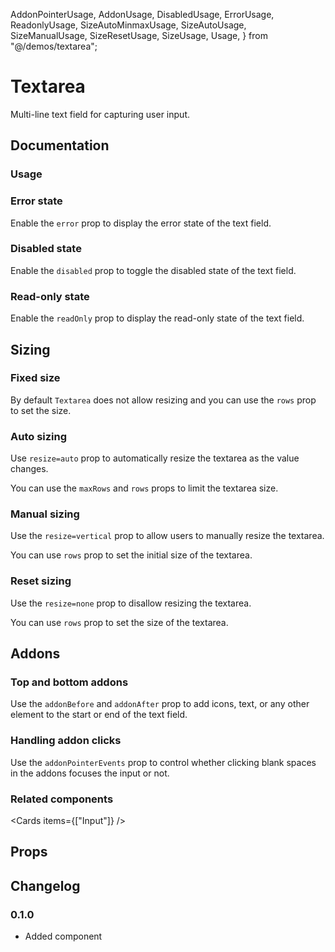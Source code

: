   AddonPointerUsage,
  AddonUsage,
  DisabledUsage,
  ErrorUsage,
  ReadonlyUsage,
  SizeAutoMinmaxUsage,
  SizeAutoUsage,
  SizeManualUsage,
  SizeResetUsage,
  SizeUsage,
  Usage,
} from "@/demos/textarea";

# Textarea

Multi-line text field for capturing user input.

## Documentation

### Usage

<Demo component={Usage} />

### Error state

Enable the `error` prop to display the error state of the text field.

<Demo component={ErrorUsage} />

### Disabled state

Enable the `disabled` prop to toggle the disabled state of the text field.

<Demo component={DisabledUsage} />

### Read-only state

Enable the `readOnly` prop to display the read-only state of the text field.

<Demo component={ReadonlyUsage} />

## Sizing

### Fixed size

By default `Textarea` does not allow resizing and you can use the `rows` prop to set the size.

<Demo component={SizeUsage} />

### Auto sizing

Use `resize=auto` prop to automatically resize the textarea as the value changes.

<Demo component={SizeAutoUsage} />

You can use the `maxRows` and `rows` props to limit the textarea size.

<Demo component={SizeAutoMinmaxUsage} />

### Manual sizing

Use the `resize=vertical` prop to allow users to manually resize the textarea.

You can use `rows` prop to set the initial size of the textarea.

<Demo component={SizeManualUsage} />

### Reset sizing

Use the `resize=none` prop to disallow resizing the textarea.

You can use `rows` prop to set the size of the textarea.

<Demo component={SizeResetUsage} />

## Addons

### Top and bottom addons

Use the `addonBefore` and `addonAfter` prop to add icons, text, or any other element to the start or end of the text field.

<Demo component={AddonUsage} />

### Handling addon clicks

Use the `addonPointerEvents` prop to control whether clicking blank spaces in the addons focuses the input or not.

<Demo component={AddonPointerUsage} />

### Related components

<Cards items={["Input"]} />

## Props

<PropsTable component={Textarea} />

## Changelog

### 0.1.0

- Added component
